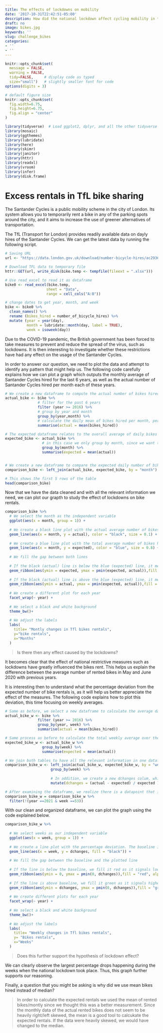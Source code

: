 ```yaml
---
title: The effects of lockdowns on mobility
date: '2017-10-31T22:42:51-05:00'
description: How did the national lockdown affect cycling mobility in the city of London? Come find out!
draft: no
image: bikes.jpg
keywords: ''
slug: challenge_bikes
categories:
- ''
- ''
---
```



```r
knitr::opts_chunk$set(
  message = FALSE, 
  warning = FALSE, 
  tidy=FALSE,     # display code as typed
  size="small")   # slightly smaller font for code
options(digits = 3)

# default figure size
knitr::opts_chunk$set(
  fig.width=6.75, 
  fig.height=6.75,
  fig.align = "center"
)


```


```r
library(tidyverse)  # Load ggplot2, dplyr, and all the other tidyverse packages
library(mosaic)
library(ggthemes)
library(lubridate)
library(here)
library(skimr)
library(janitor)
library(httr)
library(readxl)
library(vroom)
library(infer)
library(disk.frame)

```


# Excess rentals in TfL bike sharing

The Santander Cycles is a public mobility scheme in the city of London. Its system allows you to temporarily rent a bike in any of the parking spots around the city, and it aims to increase the use of greener alternatives of transportation. 

The TfL (Transport for London) provides readily available data on dayly hires of the Santander Cycles. We can get the latest data by running the following script.

```r

# Saving URL
url <- "https://data.london.gov.uk/download/number-bicycle-hires/ac29363e-e0cb-47cc-a97a-e216d900a6b0/tfl-daily-cycle-hires.xlsx"

# Download TFL data to temporary file
httr::GET(url, write_disk(bike.temp <- tempfile(fileext = ".xlsx")))

# Use read_excel to read it as dataframe
bike0 <- read_excel(bike.temp,
                   sheet = "Data",
                   range = cell_cols("A:B"))

# change dates to get year, month, and week
bike <- bike0 %>% 
  clean_names() %>% 
  rename (bikes_hired = number_of_bicycle_hires) %>% 
  mutate (year = year(day),
          month = lubridate::month(day, label = TRUE),
          week = isoweek(day))
```


Due to the COVID-19 pandemic, the British government has been forced to take measures to prevent and reduce the spread of the virus, such as lockdowns. It is then interesting to investigate whether these restrictions have had any effect on the usage of the Santander Cycles. 

In order to answer our question, we need to plot the data and attempt to identify any pattern that might help us. The following code carefully explains how we can plot a graph which outputs the monthly average of Santander Cycles hired for the last 6 years, as well as the actual number of Santander Cycles hired per month each of these years. 

```r

# We create a new dataframe to compute the actual number of bikes hired the last 6 years 
actual_bike <- bike %>%
               # filter for the past 6 years 
               filter (year >= 2016) %>%
               # group by year and month
               group_by(year,month) %>%
               # calculate the daily mean of bikes hired per month, per year
               summarise(actual = mean(bikes_hired))

# The expected dataframe relates to the overall average of daily bikes per month, over the last 6 years
expected_bike <- actual_bike %>%
                 # in this case we only group by month, since we want to include all                     years
                 group_by(month) %>%
                 summarise(expected = mean(actual))


# We create a new dataframe to compare the expected daily number of bikes hired per month (mean of last 6 years), and the actual average daily bikes hired per month per year
comparison_bike <- left_join(actual_bike, expected_bike, by = "month")

# This shows the first 5 rows of the table
head(comparison_bike)
```

Now that we have the data cleaned and with all the relevant information we need, we can plot our grapth to study the effect of lockdowns on bike rentals. 

```r

comparison_bike %>%
  # We select the month as the independent variable
  ggplot(aes(x = month, group = 1)) +
  
  # We create a black line plot with the actual average number of bikes hired
  geom_line(aes(x = month, y = actual), color = "black", size = 0.1) +
  
  # We create a blue line plot with the total average number of bikes hired
  geom_line(aes(x = month, y = expected), color = "blue", size = 0.8) +
  
  # We fill the gap between both lines
  
  # If the black (actual) line is below the blue (expected) line, it means that the number of bikes hired is below average. We fill this gap with red
  geom_ribbon(aes(ymin = expected, ymax = pmin(expected, actual)),fill = "red", alpha=0.2)  +
  
  # If the black (actual) line is above the blue (expected) line, it means that the number of bikes hired is above average. We fill this gap with green
  geom_ribbon(aes(ymin = actual, ymax = pmin(expected, actual)),fill = "green", alpha=0.2)+
  
  # We create a different plot for each year
  facet_wrap(~ year) +
  
  # We select a black and white background
  theme_bw()+
  
  # We adjust the labels
  labs(
    title= "Montly changes in Tfl bikes rentals",
    y="bike rentals",
    x="Months"
  )
```

> Is there then any effect caused by the lockdowns?

It becomes clear that the effect of national restrictive measures such as lockdowns have greatly influenced the bikes rent. This helps us explain the difference between the average number of rented bikes in May and June 2020 with previous years.

It is interesting then to understand what the percentage deviation from the expected number of bike rentals is, as it will help us better appreciate the effect of the measures. The following code explains how to plot this deviation, this time focusing on weekly averages. 

```r

# Same as before, we select a new dataframe to calculate the average daily bikes for each week of each year. The process is the same as before, switching 'month' by 'week'
actual_bike_w <- bike %>%
               filter (year >= 2016) %>%
               group_by(year, week) %>%
               summarise(actual = mean(bikes_hired))

# Same process as before to calculate the total weekly average over the years. Swith 'moth' with 'week' from the code of the previous exercise. 
expected_bike_w <- actual_bike_w %>%
                 group_by(week) %>%
                 summarise(expected = mean(actual))

# We join both tables to have all the relevant information in one dataframe
comparison_bike_w <- left_join(actual_bike_w, expected_bike_w, by = "week") %>%
                     group_by(week) %>%
  
                     # In addition, we create a new dchanges colum, which calculates                         the percentage deviation from the expected mean 
                     mutate(dchanges = (actual - expected) / expected )

# After examining the dataframe, we realize there is a datapoint that is wrong. We received data from week 53 of 2021, which is in the future. We remove this datapoint.
comparison_bike_w = comparison_bike_w %>%
  filter(!(year ==2021 & week ==53))

```
With our clean and organized dataframe, we can plot the graph using the code explained below.

```r

comparison_bike_w %>%
  
  # We select weeks as our independent variable
  ggplot(aes(x = week, group = 1)) +
  
  # We create a line plot with the percentage deviation. The baseline is y=0 is the       overall average, as it would signal a 0% deviation from the mean. 
  geom_line(aes(x = week, y = dchanges, fill = "black")) +
  
  # We fill the gap between the baseline and the plotted line
  
  # If the line is below the baseline, we fill it red as it signals lower bikes hired.
  geom_ribbon(aes(ymin = 0, ymax = pmin(0, dchanges)),fill = "red", alpha=0.2)  +
  
  # If the line is above baseline, we fill it green as it signals higher bikes hired.
  geom_ribbon(aes(ymin = dchanges, ymax = pmin(0, dchanges)),fill = "green", alpha=0.2)+
  
  # We create different plots for each year
  facet_wrap(~ year) +
  
  # We select a black and white background
  theme_bw()+
  
  # We adjust the labels
  labs(
    title= "Weekly changes in Tfl bikes rentals",
    y= "Bikes rentals",
    x="Weeks"
  )
```

> Does this further support the hypothesis of lockdown effect?

We can clearly observe the largest percentage drops happening during the weeks when the national lockdown took place. Thus, this graph further supports our reasoning. 

Finally, a question that you might be asking is why did we use mean bikes hired instead of median?

> In order to calculate the expected rentals we used the mean of rented bikes/montly since we thought this was a better measurement. Since the monthly data of the actual rented bikes does not seem to be heavily right/left skewed, the mean is a good tool to calcukate the expected rentals. If the data were heavily skewed, we would have changed to the median.

